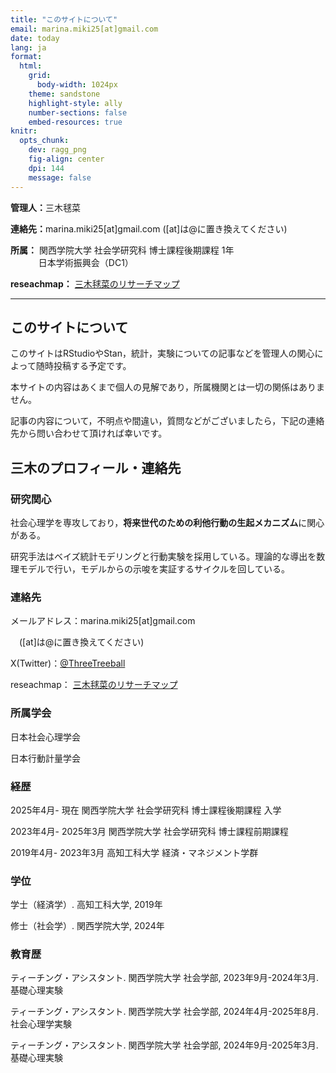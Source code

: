 ---
title: "このサイトについて"
email: marina.miki25[at]gmail.com
date: today
lang: ja
format: 
  html: 
    grid: 
      body-width: 1024px
    theme: sandstone
    highlight-style: ally
    number-sections: false
    embed-resources: true
knitr: 
  opts_chunk: 
    dev: ragg_png
    fig-align: center
    dpi: 144
    message: false
---

::: profile-box
<p><strong>管理人：</strong>三木毬菜</p>

<p><strong>連絡先：</strong>marina.miki25\[at\]gmail.com (\[at\]は\@に置き換えてください)</p>

<p>

<strong>所属：</strong> 関西学院大学 社会学研究科 博士課程後期課程 1年<br>
<span style="display:inline-block; width:3.2em;"></span>日本学術振興会（DC1）

</p>

<p><strong> reseachmap：</strong> <a href = "https://researchmap.jp/marinamiki">三木毬菜のリサーチマップ</a></p>
:::

------------------------------------------------------------------------

## このサイトについて

このサイトはRStudioやStan，統計，実験についての記事などを管理人の関心によって随時投稿する予定です。

本サイトの内容はあくまで個人の見解であり，所属機関とは一切の関係はありません。

記事の内容について，不明点や間違い，質問などがございましたら，下記の連絡先から問い合わせて頂ければ幸いです。

## 三木のプロフィール・連絡先

### 研究関心

社会心理学を専攻しており，**将来世代のための利他行動の生起メカニズム**に関心がある。

研究手法はベイズ統計モデリングと行動実験を採用している。理論的な導出を数理モデルで行い，モデルからの示唆を実証するサイクルを回している。

### 連絡先

メールアドレス：marina.miki25\[at\]gmail.com

　(\[at\]は\@に置き換えてください)

X(Twitter)：<a href = "https://x.com/ThreeTreeball">@ThreeTreeball</a>

reseachmap：</strong> <a href = "https://researchmap.jp/marinamiki">三木毬菜のリサーチマップ</a>

### 所属学会

日本社会心理学会

日本行動計量学会

### 経歴

2025年4月- 現在 関西学院大学 社会学研究科 博士課程後期課程 入学

2023年4月- 2025年3月 関西学院大学 社会学研究科 博士課程前期課程

2019年4月- 2023年3月 高知工科大学 経済・マネジメント学群

### 学位

学士（経済学）. 高知工科大学, 2019年

修士（社会学）. 関西学院大学, 2024年

### 教育歴

ティーチング・アシスタント. 関西学院大学 社会学部, 2023年9月-2024年3月. 基礎心理実験

ティーチング・アシスタント. 関西学院大学 社会学部, 2024年4月-2025年8月. 社会心理学実験

ティーチング・アシスタント. 関西学院大学 社会学部, 2024年9月-2025年3月. 基礎心理実験

